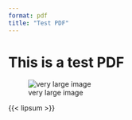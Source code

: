 ```yaml
---
format: pdf
title: "Test PDF"
---
```


# This is a test PDF

![very large image](img/tulips.jpg)

{{< lipsum >}}